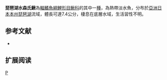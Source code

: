 {{Speciesbox 
| taxon = Cobitis minamorii oumiensis
| status = NE
| status_system = IUCN3.1
| authority =  [[Nakajima|Nakajima]], 2012
| synonyms = 
}}
'''琵琶湖水森氏鰍'''為[[輻鰭魚綱|輻鰭魚綱]][[鯉形目|鯉形目]][[鰍科|鰍科]]的其中一[[種|種]]，為熱帶淡水魚，分布於[[亞洲|亞洲]][[日本|日本]][[本州|本州]][[琵琶湖|琵琶湖]]流域，體長可達7.4公分，棲息在底層水域，生活習性不明。

==参考文献==
{{refbegin}}
*{{FishBase_species|genus=Cobitis|species=minamorii oumiensis|year=2014|month=2}}
{{refend}}

== 扩展阅读 ==
{{refbegin}}
{{wikispecies-inline|Cobitis minamorii oumiensis|琵琶湖水森氏鰍}}
{{refend}}
{{Taxonbar|from=Q13471606}}

[[Category:花鳅属|P]]


{{魚類小作品}}